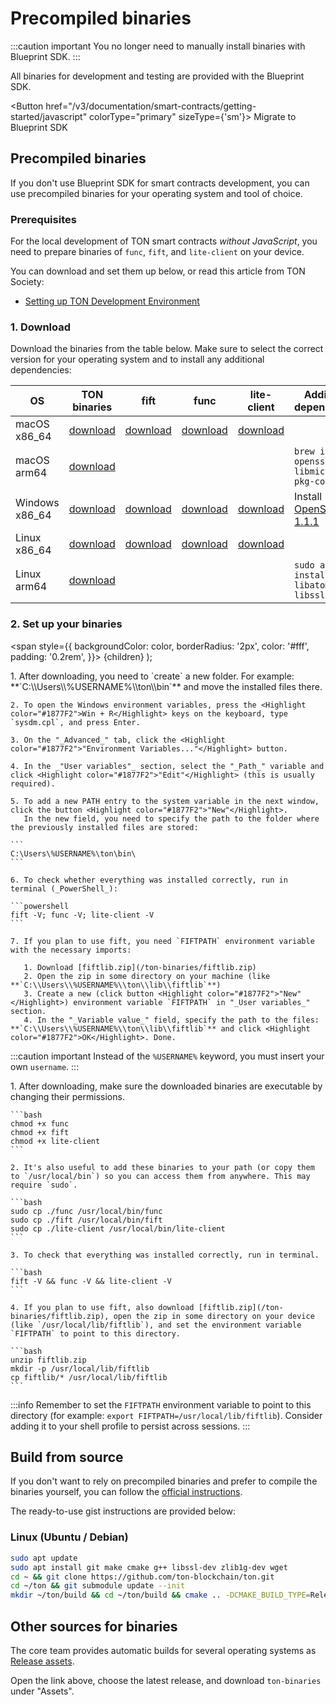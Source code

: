 

# Precompiled binaries

:::caution important
You no longer need to manually install binaries with Blueprint SDK.
:::

All binaries for development and testing are provided with the Blueprint SDK.

<Button href="/v3/documentation/smart-contracts/getting-started/javascript" colorType="primary" sizeType={'sm'}>
  Migrate to Blueprint SDK
</Button>

## Precompiled binaries

If you don't use Blueprint SDK for smart contracts development, you can use precompiled binaries for your operating system and tool of choice.

### Prerequisites

For the local development of TON smart contracts _without JavaScript_, you need to prepare binaries of `func`, `fift`, and `lite-client` on your device.

You can download and set them up below, or read this article from TON Society:

- [Setting up TON Development Environment](https://blog.ton.org/setting-up-a-ton-development-environment)

### 1. Download

Download the binaries from the table below. Make sure to select the correct version for your operating system and to install any additional dependencies:

| OS             | TON binaries                                                                                    | fift                                                                                         | func                                                                                         | lite-client                                                                                         | Additional dependencies                                                      |
| -------------- | ----------------------------------------------------------------------------------------------- | -------------------------------------------------------------------------------------------- | -------------------------------------------------------------------------------------------- | --------------------------------------------------------------------------------------------------- | ---------------------------------------------------------------------------- |
| macOS x86_64   | [download](https://github.com/ton-blockchain/ton/releases/latest/download/ton-mac-x86-64.zip)   | [download](https://github.com/ton-blockchain/ton/releases/latest/download/fift-mac-x86-64)   | [download](https://github.com/ton-blockchain/ton/releases/latest/download/func-mac-x86-64)   | [download](https://github.com/ton-blockchain/ton/releases/latest/download/lite-client-mac-x86-64)   |                                                                              |
| macOS arm64    | [download](https://github.com/ton-blockchain/ton/releases/latest/download/ton-mac-arm64.zip)    |                                                                                              |                                                                                              |                                                                                                     | `brew install openssl ninja libmicrohttpd pkg-config`                        |
| Windows x86_64 | [download](https://github.com/ton-blockchain/ton/releases/latest/download/ton-win-x86-64.zip)   | [download](https://github.com/ton-blockchain/ton/releases/latest/download/fift.exe)          | [download](https://github.com/ton-blockchain/ton/releases/latest/download/func.exe)          | [download](https://github.com/ton-blockchain/ton/releases/latest/download/lite-client.exe)          | Install [OpenSSL 1.1.1](/ton-binaries/windows/Win64OpenSSL_Light-1_1_1q.msi) |
| Linux x86_64   | [download](https://github.com/ton-blockchain/ton/releases/latest/download/ton-linux-x86_64.zip) | [download](https://github.com/ton-blockchain/ton/releases/latest/download/fift-linux-x86_64) | [download](https://github.com/ton-blockchain/ton/releases/latest/download/func-linux-x86_64) | [download](https://github.com/ton-blockchain/ton/releases/latest/download/lite-client-linux-x86_64) |                                                                              |
| Linux arm64    | [download](https://github.com/ton-blockchain/ton/releases/latest/download/ton-linux-arm64.zip)  |                                                                                              |                                                                                              |                                                                                                     | `sudo apt install libatomic1 libssl-dev`                                     |

### 2. Set up your binaries

<span
style={{
backgroundColor: color,
borderRadius: '2px',
color: '#fff',
padding: '0.2rem',
}}>
{children}
</span>
);

<Tabs groupId="operating-systems">
  <TabItem value="win" label="Windows">
    1. After downloading, you need to `create` a new folder. For example: **`C:\\Users\\%USERNAME%\\ton\\bin`** and move the installed files there.

    2. To open the Windows environment variables, press the <Highlight color="#1877F2">Win + R</Highlight> keys on the keyboard, type `sysdm.cpl`, and press Enter.

    3. On the "_Advanced_" tab, click the <Highlight color="#1877F2">"Environment Variables..."</Highlight> button.

    4. In the _"User variables"_ section, select the "_Path_" variable and click <Highlight color="#1877F2">"Edit"</Highlight> (this is usually required).

    5. To add a new PATH entry to the system variable in the next window, click the button <Highlight color="#1877F2">"New"</Highlight>.
       In the new field, you need to specify the path to the folder where the previously installed files are stored:

    ```
    C:\Users\%USERNAME%\ton\bin\
    ```

    6. To check whether everything was installed correctly, run in terminal (_PowerShell_):

    ```powershell
    fift -V; func -V; lite-client -V
    ```

    7. If you plan to use fift, you need `FIFTPATH` environment variable with the necessary imports:

       1. Download [fiftlib.zip](/ton-binaries/fiftlib.zip)
       2. Open the zip in some directory on your machine (like **`C:\\Users\\%USERNAME%\\ton\\lib\\fiftlib`**)
       3. Create a new (click button <Highlight color="#1877F2">"New"</Highlight>) environment variable `FIFTPATH` in "_User variables_" section.
       4. In the "_Variable value_" field, specify the path to the files: **`C:\\Users\\%USERNAME%\\ton\\lib\\fiftlib`** and click <Highlight color="#1877F2">OK</Highlight>. Done.

:::caution important
Instead of the `%USERNAME%` keyword, you must insert your own `username`.
:::

  </TabItem>

  <TabItem value="mac" label="Linux / macOS">
    1. After downloading, make sure the downloaded binaries are executable by changing their permissions.

    ```bash
    chmod +x func
    chmod +x fift
    chmod +x lite-client
    ```

    2. It's also useful to add these binaries to your path (or copy them to `/usr/local/bin`) so you can access them from anywhere. This may require `sudo`.

    ```bash
    sudo cp ./func /usr/local/bin/func
    sudo cp ./fift /usr/local/bin/fift
    sudo cp ./lite-client /usr/local/bin/lite-client
    ```

    3. To check that everything was installed correctly, run in terminal.

    ```bash
    fift -V && func -V && lite-client -V
    ```

    4. If you plan to use fift, also download [fiftlib.zip](/ton-binaries/fiftlib.zip), open the zip in some directory on your device (like `/usr/local/lib/fiftlib`), and set the environment variable `FIFTPATH` to point to this directory.

    ```bash
    unzip fiftlib.zip
    mkdir -p /usr/local/lib/fiftlib
    cp fiftlib/* /usr/local/lib/fiftlib
    ```

:::info
Remember to set the `FIFTPATH` environment variable to point to this directory (for example: `export FIFTPATH=/usr/local/lib/fiftlib`). Consider adding it to your shell profile to persist across sessions.
:::

  </TabItem>
</Tabs>

## Build from source

If you don't want to rely on precompiled binaries and prefer to compile the binaries yourself, you can follow the [official instructions](/v3/guidelines/smart-contracts/howto/compile/compilation-instructions).

The ready-to-use gist instructions are provided below:

### Linux (Ubuntu / Debian)

```bash
sudo apt update
sudo apt install git make cmake g++ libssl-dev zlib1g-dev wget
cd ~ && git clone https://github.com/ton-blockchain/ton.git
cd ~/ton && git submodule update --init
mkdir ~/ton/build && cd ~/ton/build && cmake .. -DCMAKE_BUILD_TYPE=Release && make -j 4
```

## Other sources for binaries

The core team provides automatic builds for several operating systems as [Release assets](https://github.com/ton-blockchain/ton/releases/latest).

Open the link above, choose the latest release, and download `ton-binaries` under "Assets".

<Feedback />
